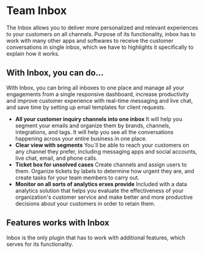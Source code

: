 

<Team />

# Team Inbox
The Inbox allows you to deliver more personalized and relevant experiences to your customers on all channels. Purpose of its functionality, inbox has to work with many other apps and softwares to receive the customer conversations in single inbox, which we have to highlights it specifically to explain how it works.

## With Inbox, you can do...
With Inbox, you can bring all inboxes to one place and manage all your engagements from a single responsive dashboard, increase productivity and improve customer experience with real-time messaging and live chat, and save time by setting up email templates for client requests.

- **All your customer inquiry channels into one inbox** It will help you segment your emails and organize them by brands, channels, integrations, and tags. It will help you see all the conversations happening across your entire business in one place.
- **Clear view with segments** You`ll be able to reach your customers on any channel they prefer, including messaging apps and social accounts, live chat, email, and phone calls.
- **Ticket box for unsolved cases** Create channels and assign users to them. Organize tickets by labels to determine how urgent they are, and create tasks for your team members to carry out.
- **Monitor on all sorts of analytics erxes provide** Included with a data analytics solution that helps you evaluate the effectiveness of your organization's customer service and make better and more productive decisions about your customers in order to retain them.

## Features works with Inbox
Inbox is the only plugin that has to work with additional features, which serves for its functionality.